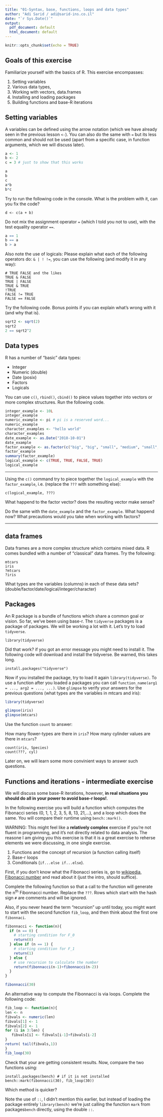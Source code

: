 ```yaml
---
title: "01-Syntax, base, functions, loops and data types"
author: "Adi Sarid / adi@sarid-ins.co.il"
date: "`r Sys.Date()`"
output:
  pdf_document: default
  html_document: default
---
```


```r
knitr::opts_chunk$set(echo = TRUE)
```

## Goals of this exercise

Familiarize yourself with the basics of R. This exercise encompasses:

   1. Setting variables
   2. Various data types, 
   3. Working with vectors, data.frames
   4. Installing and loading packages
   5. Building functions and base-R iterations



## Setting variables

A variables can be defined using the arrow notation (which we have already seen in the previous lesson `<-`). You can also do the same with `=` but its less common and should not be used (apart from a specific case, in function arguments, which we will discuss later).

```r
a <- 1
b <- 2
c = 3 # just to show that this works

a
b
c
a*b
b*c

```

Try to run the following code in the console. What is the problem with it, can you fix the code?

```
d <- c(a + b)
```

Do not mix the assignment operator `=` (which I told you not to use), with the test equality operator `==`.

```r

a == 1
b == a
b > a

```

Also note the use of logicals:
Please explain what each of the following operators do: `& | ! !=`, you can use the following (and modify it in any way):

```
# TRUE FALSE and the likes
TRUE & FALSE
TRUE | FALSE
TRUE & TRUE
!TRUE
FALSE != TRUE
FALSE == FALSE
```

Try the following code. Bonus points if you can explain what's wrong with it (and why that is).

```r

sqrt2 <- sqrt(2)
sqrt2
2 == sqrt2^2

```

## Data types

R has a number of "basic" data types:

   * Integer
   * Numeric (double)
   * Date (posix)
   * Factors
   * Logicals

You can use `c()`, `rbind()`, `cbind()` to piece values together into vectors or more complex structures.
Run the following code.

```r
integer_example <- 10L
integer_example
numeric_example <- pi # pi is a reserved word...
numeric_example
character_examples <- "hello world"
character_examples
date_example <- as.Date("2018-10-01")
date_example
factor_example <- as.factor(c("big", "big", "small", "medium", "small", "big", "bigger"))
factor_example
summary(factor_example)
logical_example <- c(TRUE, TRUE, FALSE, TRUE)
logical_example
```


***

Using the `c()` command try to piece together the `logical_example` with the `factor_example`, i.e. (replace the `???` with something else):

```
c(logical_example, ???)
```
What happend to the factor vector? does the resulting vector make sense?

Do the same with the `date_example` and the `factor_example`. What happend now? What precautions would you take when working with factors?

***

## data frames

Data frames are a more complex structure which contains mixed data. R comes bundled with a number of "classical" data frames. Try the following:

```
mtcars
iris
?mtcars
?iris
```

What types are the variables (columns) in each of these data sets? (double/factor/date/logical/integer/character)

## Packages

An R package is a bundle of functions which share a common goal or vision. So far, we've been using base-r. The `tidyverse` packages is a package of packages. We will be working a lot with it. Let's try to load `tidyverse`.

```
library(tidyverse)
```

Did that work? if you got an error message you might need to install it. The following code will download and install the tidyverse. Be warned, this takes long.

```
install.packages("tidyverse")
```

Now if you installed the package, try to load it again `library(tidyverse)`. To use a function after you loaded a packages you can call `function_name(arg1 = ..., arg2 = ..., ...)`. Use `glimpse` to verify your answers for the previous questions (what types are the variables in mtcars and iris):

```r
library(tidyverse)

glimpse(iris)
glimpse(mtcars)

```

Use the function `count` to answer:

How many flower-types are there in `iris`?
How many cylinder values are there in `mtcars`?

```
count(iris, Species)
count(???, cyl)

```

Later on, we will learn some more convinient ways to answer such questions.


## Functions and iterations - intermediate exercise

We will discuss some base-R iterations, however, **in real situations you should do all in your power to avoid base-r loops!**.

In the following exercise you will build a function which computes the Fibonacci series (0, 1, 1, 2, 3, 5, 8, 13, 21,...), and a loop which does the same. You will compare their runtime using `bench::mark()`.

WARNING:
This might feel like a **relatively complex** exercise if you're not fluent in programming, and it's not directly related to data analysis. The reasone I am giving you this exercise is that it is a great exercise to reherse elements we were discussing, in one single exercise.
   
   1. Functions and the concept of recursion (a function calling itself)
   2. Base-r loops
   3. Conditionals (`if...else if...else`).

First, if you don't know what the Fibonacci series is, go to [wikipedia, Fibonacci number](https://en.wikipedia.org/wiki/Fibonacci_number) and read about it (just the intro, should suffice).

Complete the following function so that a call to the function will generate the n^th^ Fibonnacci number. Replace the `???`.
Rows which start with the hash sign `#` are comments and will be ignored.

Also, if you never heard the term "recursion" up until today, you might want to start with the second function `fib_loop`, and then think about the first one `fibonnaci`.

``` r
fibonnacci <- function(n){
  if (n == 0) {
    # starting condition for F_0 
    return(0)
  } else if (n == 1) {
    # starting condition for F_1
    return(1)
  } else {
    # use recursion to calculate the number
    return(fibonnacci(n-1)+fibonnacci(n-2))
  }
}

fibonnacci(30)

```

An alternative way to compute the Fibonnacci is via loops. Complete the following code:

``` r
fib_loop <- function(n){
len <- n
fibvals <- numeric(len)
fibvals[1] <- 1
fibvals[2] <- 1
for (i in 3:len) { 
   fibvals[i] <- fibvals[i-1]+fibvals[i-2]
} 
return( tail(fibvals,1))
}
fib_loop(30)

```

Check that your are getting consistent results. Now, compare the two functions using:

```
install.packages(bench) # if it is not installed
bench::mark(fibonnacci(30), fib_loop(30))
```

Which method is quicker?

Note the use of `::`, I didn't mention this earlier, but instead of loading the package entirely `library(bench)` we're just calling the function `mark` from packages`bench` directly, using the double `::`.